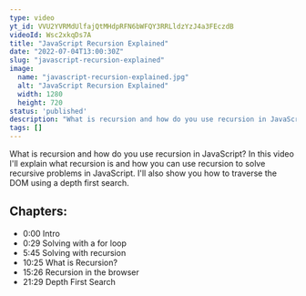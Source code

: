 ```yaml
---
type: video
yt_id: VVU2YVRMdUlfajQtMHdpRFN6bWFQY3RRLldzYzJ4a3FEczdB
videoId: Wsc2xkqDs7A
title: "JavaScript Recursion Explained"
date: "2022-07-04T13:00:30Z"
slug: "javascript-recursion-explained"
image: 
  name: "javascript-recursion-explained.jpg"
  alt: "JavaScript Recursion Explained"
  width: 1280
  height: 720
status: 'published'
description: "What is recursion and how do you use recursion in JavaScript? In this video I'll explain what recursion is and how you can use recursion to solve recursive problems in JavaScript. I'll also show you how to traverse the DOM using a depth first search."
tags: []
---
```


What is recursion and how do you use recursion in JavaScript? In this video I'll explain what recursion is and how you can use recursion to solve recursive problems in JavaScript. I'll also show you how to traverse the DOM using a depth first search.

## Chapters:

* 0:00​ Intro
* 0:29 Solving with a for loop
* 5:45 Solving with recursion
* 10:25 What is Recursion?
* 15:26 Recursion in the browser
* 21:29 Depth First Search


